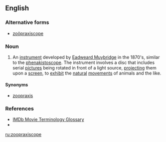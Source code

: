 ==English==

===Alternative forms===
* [[zoöpraxiscope]]

===Noun===
{{en-noun}}

# {{photography|history}} An [[instrument]] developed by [[w:Eadweard Muybridge|Eadweard Muybridge]] in the 1870's, similar to the [[phenakistoscope]].  The instrument involves a disc that includes serial [[pictures]]  being rotated in front of a light source, [[project]]ing them upon a [[screen]], to [[exhibit]] the [[natural]] [[movements]] of animals and the like.

====Synonyms====
* [[zoopraxis]]

===References===
* [http://www.imdb.com/Glossary/Z IMDb Movie Terminology Glossary]
* {{Webster 1913}}

[[ru:zoopraxiscope]]